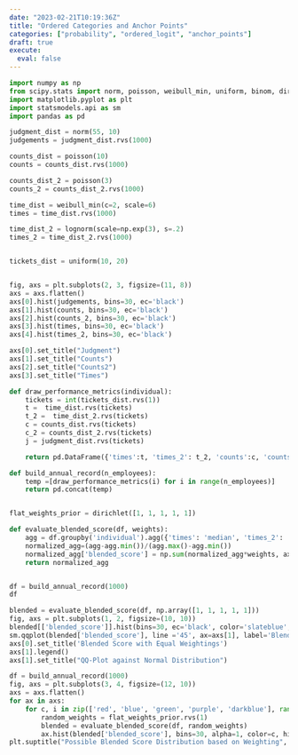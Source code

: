 ```yaml
---
date: "2023-02-21T10:19:36Z"
title: "Ordered Categories and Anchor Points"
categories: ["probability", "ordered_logit", "anchor_points"]
draft: true
execute: 
  eval: false
---
```



```python

import numpy as np
from scipy.stats import norm, poisson, weibull_min, uniform, binom, dirichlet, nbinom, lognorm
import matplotlib.pyplot as plt
import statsmodels.api as sm
import pandas as pd

```


```python

judgment_dist = norm(55, 10)
judgements = judgment_dist.rvs(1000)

counts_dist = poisson(10)
counts = counts_dist.rvs(1000)

counts_dist_2 = poisson(3)
counts_2 = counts_dist_2.rvs(1000)

time_dist = weibull_min(c=2, scale=6)
times = time_dist.rvs(1000)

time_dist_2 = lognorm(scale=np.exp(3), s=.2)
times_2 = time_dist_2.rvs(1000)


tickets_dist = uniform(10, 20)


fig, axs = plt.subplots(2, 3, figsize=(11, 8))
axs = axs.flatten()
axs[0].hist(judgements, bins=30, ec='black')
axs[1].hist(counts, bins=30, ec='black')
axs[2].hist(counts_2, bins=30, ec='black')
axs[3].hist(times, bins=30, ec='black')
axs[4].hist(times_2, bins=30, ec='black')

axs[0].set_title("Judgment")
axs[1].set_title("Counts")
axs[2].set_title("Counts2")
axs[3].set_title("Times")

```


```python

def draw_performance_metrics(individual):
    tickets = int(tickets_dist.rvs(1))
    t =  time_dist.rvs(tickets)
    t_2 =  time_dist_2.rvs(tickets)
    c = counts_dist.rvs(tickets)
    c_2 = counts_dist_2.rvs(tickets)
    j = judgment_dist.rvs(tickets)

    return pd.DataFrame({'times':t, 'times_2': t_2, 'counts':c, 'counts_2': c_2, 'judgements':j, 'individual': individual, 'ticket': range(tickets)})

def build_annual_record(n_employees):
    temp =[draw_performance_metrics(i) for i in range(n_employees)]
    return pd.concat(temp)


flat_weights_prior = dirichlet([1, 1, 1, 1, 1])

def evaluate_blended_score(df, weights):
    agg = df.groupby('individual').agg({'times': 'median', 'times_2': 'median', 'counts': 'sum', 'counts_2': 'sum', 'judgements': 'mean'})
    normalized_agg=(agg-agg.min())/(agg.max()-agg.min())
    normalized_agg['blended_score'] = np.sum(normalized_agg*weights, axis=1)
    return normalized_agg


df = build_annual_record(1000)
df

```

```python

blended = evaluate_blended_score(df, np.array([1, 1, 1, 1, 1]))
fig, axs = plt.subplots(1, 2, figsize=(10, 10))
blended[['blended_score']].hist(bins=30, ec='black', color='slateblue', ax=axs[0])
sm.qqplot(blended['blended_score'], line ='45', ax=axs[1], label='Blended Score with Equal Weightings', color='slateblue')
axs[0].set_title('Blended Score with Equal Weightings')
axs[1].legend()
axs[1].set_title("QQ-Plot against Normal Distribution")


```

```python

df = build_annual_record(1000)
fig, axs = plt.subplots(3, 4, figsize=(12, 10))
axs = axs.flatten()
for ax in axs:
    for c, i in zip(['red', 'blue', 'green', 'purple', 'darkblue'], range(5)):    
        random_weights = flat_weights_prior.rvs(1)
        blended = evaluate_blended_score(df, random_weights)
        ax.hist(blended['blended_score'], bins=30, alpha=1, color=c, histtype='step', density=True)
plt.suptitle("Possible Blended Score Distribution based on Weighting", fontsize=20)


```